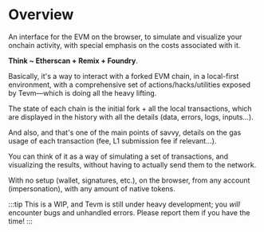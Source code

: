 # Overview

An interface for the EVM on the browser, to simulate and visualize your onchain activity, with special emphasis on the costs associated with it.

**Think ~ Etherscan + Remix + Foundry**.

Basically, it's a way to interact with a forked EVM chain, in a local-first environment, with a comprehensive set of actions/hacks/utilities exposed by Tevm—which is doing all the heavy lifting.

The state of each chain is the initial fork + all the local transactions, which are displayed in the history with all the details (data, errors, logs, inputs...).

And also, and that's one of the main points of savvy, details on the gas usage of each transaction (fee, L1 submission fee if relevant...).

You can think of it as a way of simulating a set of transactions, and visualizing the results, without having to actually send them to the network.

With no setup (wallet, signatures, etc.), on the browser, from any account (impersonation), with any amount of native tokens.

:::tip
This is a WIP, and Tevm is still under heavy development; you _will_ encounter bugs and unhandled errors. Please report them if you have the time!
:::
